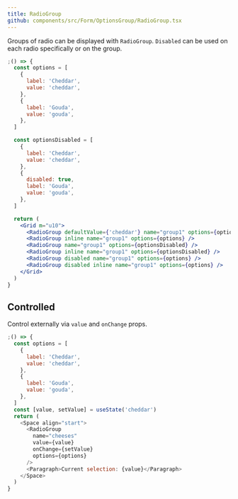 ```yaml
---
title: RadioGroup
github: components/src/Form/OptionsGroup/RadioGroup.tsx
---
```


Groups of radio can be displayed with `RadioGroup`. `Disabled` can be used on each radio specifically or on the group.

```jsx
;() => {
  const options = [
    {
      label: 'Cheddar',
      value: 'cheddar',
    },
    {
      label: 'Gouda',
      value: 'gouda',
    },
  ]

  const optionsDisabled = [
    {
      label: 'Cheddar',
      value: 'cheddar',
    },
    {
      disabled: true,
      label: 'Gouda',
      value: 'gouda',
    },
  ]

  return (
    <Grid m="u10">
      <RadioGroup defaultValue={'cheddar'} name="group1" options={options} />
      <RadioGroup inline name="group1" options={options} />
      <RadioGroup name="group1" options={optionsDisabled} />
      <RadioGroup inline name="group1" options={optionsDisabled} />
      <RadioGroup disabled name="group1" options={options} />
      <RadioGroup disabled inline name="group1" options={options} />
    </Grid>
  )
}
```

## Controlled

Control externally via `value` and `onChange` props.

```js
;() => {
  const options = [
    {
      label: 'Cheddar',
      value: 'cheddar',
    },
    {
      label: 'Gouda',
      value: 'gouda',
    },
  ]
  const [value, setValue] = useState('cheddar')
  return (
    <Space align="start">
      <RadioGroup
        name="cheeses"
        value={value}
        onChange={setValue}
        options={options}
      />
      <Paragraph>Current selection: {value}</Paragraph>
    </Space>
  )
}
```
